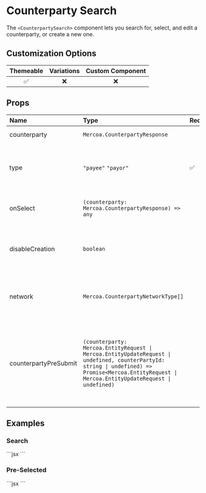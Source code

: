 
# Counterparty Search

The `<CounterpartySearch>` component lets you search for, select, and edit a counterparty, or create a new one.

## Customization Options

| Themeable | Variations | Custom Component |
| :-------: | :--------: | :--------------: |
|    ✅     |     ❌     |        ❌        |

## Props

| Name                  | Type                                                                                                                                                                                               | Required | Description                                                                                                                      |
| :-------------------- | :------------------------------------------------------------------------------------------------------------------------------------------------------------------------------------------------- | :------- | :------------------------------------------------------------------------------------------------------------------------------- |
| counterparty          | `Mercoa.CounterpartyResponse`                                                                                                                                                                      |          | Pre-selected Counterparty                                                                                                        |
| type                  | `"payee"` `"payor"`                                                                                                                                                                                | ✅       | Use `Payee` to view as a payee (AP), and `Payor` to view as a payor (AR)                                                         |
| onSelect              | `(counterparty: Mercoa.CounterpartyResponse) => any`                                                                                                                                                      |          | Function to call when you select a counterparty                                                                                |
| disableCreation       | `boolean`                                                                                                                                                                                          |          | Disable the ability to create a counterparty from the search                                                                    |
| network               | `Mercoa.CounterpartyNetworkType[]`                                                                                                                                                                 |          | Defaults to `ENTITY`. Use `NETWORK` to show `isNetwork` counterparties                                                           |
| counterpartyPreSubmit | `(counterparty: Mercoa.EntityRequest \| Mercoa.EntityUpdateRequest \| undefined, counterPartyId: string \| undefined) => Promise<Mercoa.EntityRequest \| Mercoa.EntityUpdateRequest \| undefined)` |          | Function to call before you submit an entity to Mercoa. Useful for adding custom fields to the entity or preventing submission |

## Examples

### Search

<ComponentContainer minHeight="300px">
  <CounterpartySearch type="payee" />
  ```jsx
  <CounterpartySearch type="payee" />
  ```
</ComponentContainer>

### Pre-Selected

<ComponentContainer minHeight="300px">
  <CounterpartySearch type="payee" counterparty={vendorEntities[0]} />
  ```jsx
  <CounterpartySearch type="payee" counterparty={vendorEntities[0]} />
  ```
</ComponentContainer>

